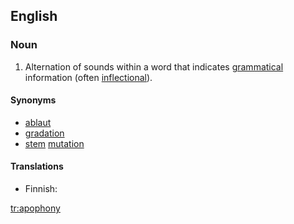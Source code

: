 ==English==

===Noun===
{{en-noun|apophonies}}

# {{context|phonetics}} Alternation of sounds within a word that indicates [[grammatical]] information (often [[inflectional]]).

====Synonyms====
*[[ablaut]]
*[[gradation]]
*[[stem]] [[mutation]]

====Translations====
{{top}}
* Finnish: {{t|fi|äännevaihtelu}}
{{bottom}}

[[tr:apophony]]